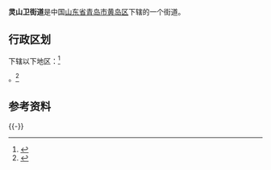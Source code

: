 {{中国乡级行政区|37/02/11/007/000}}

'''灵山卫街道'''是中国[[山东省|山东省]][[青岛市|青岛市]][[黄岛区|黄岛区]]下辖的一个街道。

== 行政区划 ==

下辖以下地区：<ref>{{PRC admin/ref sgc|37/02/11/007/000}}</ref>

{{PRC admin/children|37/02/11/007/000}}。<ref>{{Cite web|url=http://www.stats.gov.cn/tjsj/tjbz/tjyqhdmhcxhfdm/2015/37/02/11/370211007.html|title=统计用区划和城乡划分代码/山东省/青岛市/黄岛区/灵山卫街道办事处|accessdate=2017-04-23|author=国家统计局|date=2015-09-30|publisher=|archive-date=2017-02-15|archive-url=https://web.archive.org/web/20170215213529/http://www.stats.gov.cn/tjsj/tjbz/tjyqhdmhcxhfdm/2015/37/02/11/370211007.html|dead-url=no}}</ref>

== 参考资料 ==
{{Reflist}}
{{-}}
{{青岛市黄岛区行政区划}}
{{PRC admin/navcat|37/02/11/007/000}}